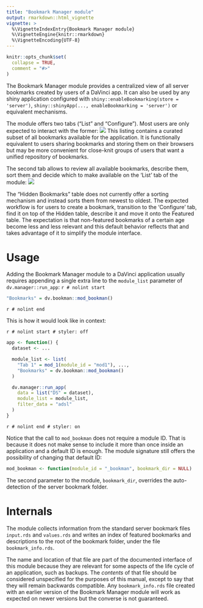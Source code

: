 ```yaml
---
title: "Bookmark Manager module"
output: rmarkdown::html_vignette
vignette: >
  %\VignetteIndexEntry{Bookmark Manager module}
  %\VignetteEngine{knitr::rmarkdown}
  %\VignetteEncoding{UTF-8}
---
```


```r
knitr::opts_chunk$set(
  collapse = TRUE,
  comment = "#>"
)
```
The Bookmark Manager module provides a centralized view of all server bookmarks created by users of a DaVinci app.
It can also be used by any shiny application configured with `shiny::enableBookmarking(store = 'server')`, 
`shiny::shinyApp(..., enableBookmarking = 'server')` or equivalent mechanisms.

The module offers two tabs ("List" and "Configure"). Most users are only expected to interact with the former:
![](images/list.jpg) 
This listing contains a curated subset of all bookmarks available for the application. It is functionally equivalent
to users sharing bookmarks and storing them on their browsers but may be more convenient for close-knit groups of users
that want a unified repository of bookmarks.

The second tab allows to review all available bookmarks, describe them, sort them and decide which to make available
on the 'List' tab of the module:
![](images/configure.jpg) 

The "Hidden Bookmarks" table does not currently offer a sorting mechanism and instead sorts them from newest to oldest.
The expected workflow is for users to create a bookmark, transition to the 'Configure' tab, find it on top of the Hidden
table, describe it and move it onto the Featured table. The expectation is that non-featured bookmarks of a certain age
become less and less relevant and this default behavior reflects that and takes advantage of it to simplify the module
interface.

# Usage
Adding the Bookmark Manager module to a DaVinci application usually requires appending a single extra line to the 
`module_list` parameter of `dv.manager::run_app`:
`r # nolint start`
```r
"Bookmarks" = dv.bookman::mod_bookman()
```
`r # nolint end`

This is how it would look like in context:

`r # nolint start # styler: off`
```r
app <- function() {
  dataset <- ...

  module_list <- list(
    "Tab 1" = mod_1(module_id = "mod1"), ...,
    "Bookmarks" = dv.bookman::mod_bookman()
  )

  dv.manager::run_app(
    data = list("DS" = dataset),
    module_list = module_list,
    filter_data = "adsl"
  )
}
```
`r # nolint end # styler: on`

Notice that the call to `mod_bookman` does not require a module ID. That is because it does not make sense to include 
it more than once inside an application and a default ID is enough. The module signature still offers the possibility
of changing that default ID:
```r
mod_bookman <- function(module_id = "_bookman", bookmark_dir = NULL)
```
The second parameter to the module, `bookmark_dir`, overrides the auto-detection of the server bookmark folder.

# Internals

The module collects information from the standard server bookmark files `input.rds` and `values.rds` and writes an index
of featured bookmarks and descriptions to the root of the bookmark folder, under the file `bookmark_info.rds`.

The name and location of that file are part of the documented interface of this module because they are relevant for some 
aspects of the life cycle of an application, such as backups. The *contents* of that file should be considered unspecified
for the purposes of this manual, except to say that they will remain backwards compatible. Any `bookmark_info.rds` file
created with an earlier version of the Bookmark Manager module will work as expected on newer versions but the converse is
not guaranteed.
